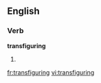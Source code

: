 ==English==

===Verb===
'''transfiguring'''

# {{present participle of|transfigure}}

[[fr:transfiguring]]
[[vi:transfiguring]]